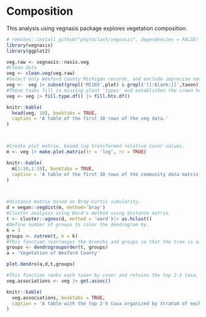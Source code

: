 # Composition


This analysis using vegnasis package explores vegetation composition.

```r
# remotes::install_github("phytoclast/vegnasis", dependencies = FALSE)
library(vegnasis)
library(ggplot2)

veg.raw <- vegnasis::nasis.veg
#Clean data
veg <- clean.veg(veg.raw)
#Select only Wexford County Michigan records, and exclude imprecise non bionomial (genus or family) records by requiring a blank space in the name.
veg <-  veg |> subset(grepl('MI165',plot) & grepl('[[:blank:]]',taxon))
#These tasks fill in missing plant 'types' and establishes the crown heights based on user inputs of stratum, live canopy heights, and taxon norms when user data is missing.
veg <- veg |> fill.type.df() |> fill.hts.df()

knitr::kable(
  head(veg, 10), booktabs = TRUE,
  caption = 'A table of the first 10 rows of the veg data.'
)



#Create plot matrix, based log transformed relative cover values.
m <- veg |> make.plot.matrix(tr = 'log', rc = TRUE)

knitr::kable(
  m[1:10,1:10], booktabs = TRUE,
  caption = 'A table of the first 10 rows of the community data matrix.'
)



#distance matrix based on Bray-Curtis simularity.
d = vegan::vegdist(m, method='bray')
#Cluster analysis using Ward's method using distance matrix.
t <- cluster::agnes(d, method = 'ward')|> as.hclust()
#Define number of groups to color the dendrogram by.
k = 3
groups <- cutree(t, k = k)
#This function rearranges the branchs and groups so that the tree is always oriented with most nested branches to the bottom of the plot (when tree oriented vertically with branches to the right).
groups <- dendrogrouporder(t, groups)
a = 'Vegetation of Wexford County'

```



```r

plot.dendro(a,d,t,groups)

```

```r
#This function ranks each taxon by cover and retains the top 2-5 taxa, with fewer taxa retained with greater unequal dominance. Taxa are separated by '/' when different stratum, and '-' when in the same stratum.
veg.associations <- veg |> get.assoc()

knitr::kable(
  veg.associations, booktabs = TRUE,
  caption = 'A table with the top 2-5 taxa organized by stratum of each plot.'
)

```
